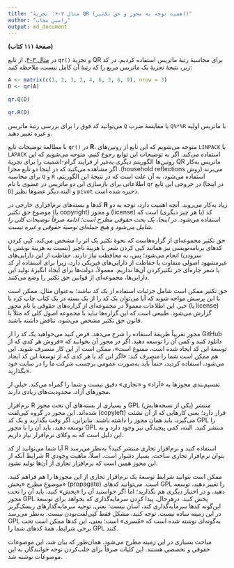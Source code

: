 ```yaml
---
title: "مثال ۳-۶: تجزیهٔ QR (اهمیت توجه به مجوز و حق تکثیر)"
author: "رامین مجاب"
output: md_document
---
```


**(صفحهٔ ۱۱۱ کتاب)**

در [مثال ۳-۴](matrix_book_fa_example3.4)، از تابع `qr()` و تجزیهٔ QR برای محاسبهٔ رتبهٔ ماتریس استفاده کردیم.  در کد زیر، نتیجهٔ تجزیهٔ یک ماتریس مربع را که رتبهٔ آن کامل نیست، ملاحظه کنید:
```r
A <- matrix(c(1, 2, 3, 2, 4, 6, 3, 6, 9), nrow = 3)
D <- qr(A)
 
qr.Q(D)
 
qr.R(D)
```
می‌توانید کد فوق را برای بررسی رتبهٔ ماتریس `Q` یا مقایسهٔ ضرب `Q%*%R` با ماتریس اولیه و غیره تغییر دهید. 

 با مطالعهٔ توضیحات تابع `qr()` در **R**، متوجه می‌شویم که این تابع از روتین‌های `LINPACK` یا `LAPACK` استفاده می‌کند. اگر به توضیحات این توابع رجوع کنیم، متوجه می‌شویم که این روتین‌ها الگوریتم دیگری به‌غیر از فرایند گرام-اشمیت را برای تجزیهٔ QR ماتریس به‌کار می‌برند (روش <span dir="ltr">household reflections</span>). اگر مشاهده می‌کنید که در اینجا دو تابع مجزا برای محاسبه `Q` و `R` استفاده می‌شود، به آن علت است که در نتیجهٔ این الگوریتم، اطلاعاتی برای بازسازی این دو ماتریس در عضوی با نام `qr` در خروجی این تابع (در اینجا `D`) و البته دیگر عضوها نظیر `pivot` ذخیره شده است. 

کدها و بسته‌های نرم‌افزاری خارجی در  **R** زیاد به‌کار می‌روند. آنچه اهمیت دارد، توجه به دو موضوع حق تکثیر (یا copyright) و مجوز (license) کد (یا هر چیز دیگری) است که استفاده می‌شود. _در اینجا، یک بحث حقوقی مطرح است؛ ادامه صرفاً  توضیحات کلی را شامل می‌شود و هیچ جمله‌ای توصیهٔ حقوقی و غیره نیست._

حق تکثیر مجموعه‌ای از گزاره‌هاست که نحوهٔ تکثیر یک اثر را مشخص می‌کند. کپی کردن کدهای برنامه‌نویسی نیز همانند کپی کردن شعر با هزینهٔ ناچیز (نسبت به هزینهٔ نوشتن یا سرودن) انجام می‌شود؛ پس،  به محافظت نیاز دارند. حفاظت از این دارایی‌های غیرمشهود اصولی متفاوت با حفاظت از دارایی‌های فیزیکی دارد، زیرا برای استفاده از کد یا شعر چاره‌ای جز تکثیرکردن آن‌ها نداریم. معمولاً، دولت‌ها برای ایجاد انگیزهٔ تولید این دارایی‌ها، مجموعه‌ای از قوانین حق تکثیر را وضع می‌کنند.

حق تکثیر ممکن است شامل جزئیات استفاده از یک کد نباشد؛ به‌عنوان مثال، ممکن است با این پرسش مواجه شوید که آیا می‌توان یک کد را از یک بسته در یک کتاب چاپ کرد یا خیر. این اطلاعات معمولاً در مجموعه‌ای از گزاره‌های حقوقی با نام مجوز (یا license) گزارش می‌شود. طبیعی است که این گزاره‌ها نباید با مجموعه اصول کلی که مثلاً  با قانون حق تکثیر مشخص می‌شود، تناقض داشته باشند. 

مجوز تقریباً طریقهٔ استفاده را شرح می‌دهد. فرض کنید  می‌خواهید یک کد را از GitHub دانلود کنید و کمی آن را توسعه دهید. اگر در مجوز آن بخوانید که «فروش هر کدی که از توسعهٔ این کد ایجاد شده است، ممنوع است»، ممکن است از این کار منصرف شوید. این هم ممکن است شما را منصرف کند: «اگر این کد یا هر کدی که از توسعهٔ این کد ایجاد می‌شود، استفاده کردید، حتماً باید به‌صورت عمومی برچسب شرکت ما را در سایت خود بگذارید». 

تقسیم‌بندی مجوزها به «آزاد» و «تجاری» دقیق نیست و شما را گمراه می‌کند. خیلی از مجوز‌های آزاد، محدودیت‌های زیادی دارند. 

نرم‌افزار R و بسیاری از بسته‌های آن تحت مجوز GPL (یکی از نسخه‌هایش) منتشر شده‌اند. این مجوز در گروه کپی‌لفت (copyleft) قرار دارد؛ یعنی کارهایی که از آن نشئت می‌گیرد، باید همان مجوز را داشته باشند. بنابراین،  اگر  وقت بگذارید و یک کد GPL را توسعه دهید، باید آن را با مجوز GPL منتشر کنید. البته، کمی پیچیدگی نیز وجود دارد و به این دلیل است که به وکلای نرم‌افزار نیاز داریم.

آیا شما می‌توانید از کد R استفاده کنید و نرم‌افزار تجاری منتشر کنید؟ به‌نظر می‌رسد شرایط آنکه از R بتوان نرم‌افزار تجاری ساخت، بسیار دشوار است. اصلاً، ماهیت وجودیِ این مجوز همین است که نرم‌افزار تجاری از آن‌ها تولید نشود.  

ممکن است  بتوانید شرایط توسعهٔ یک نرم‌افزار تجاری از این مجوز‌ها را هم فراهم کنید. موضوعِ مطرح «پخش» (propagate) است.  می‌توانید کدهای GPL را تغییر دهید، توسعه دهید، و در اختیار دیگری هم نگذارید؛ اما اگر خواستید آن را «پخش» کنید، باید آن را تحت مجوز GPL پخش کنید. درهرحال، پیدا کردن سرمایه‌گذاری که بخواهد برای توسعهٔ این‌گونه کدها سرمایه‌گذاری کند، آسان نیست؛ یعنی، توجیه سرمایه‌گذارهای ریسک‌گریز در این زمینه ساده نیست. توجه کنید، مشکل فقط کپی‌لفت‌بودن نیست. به‌نظر می‌رسد GPL به‌گونه‌ای نوشته شده است که «مُسری» است؛ یعنی،  این کدها ممکن است تحت برخی شرایط، همهٔ کدهای شما را GPL کنند.  

مباحث بسیاری در این زمینه مطرح می‌شود. همان‌طور که بیان شد، این موضوعات حقوقی و تخصصی هستند. این کلیات صرفاً برای جلب‌کردن توجه خوانندگان به این موضوعات نوشته شد.
